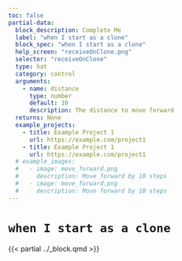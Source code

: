 ```yaml
---
toc: false
partial-data:
  block_description: Complete Me
  label: "when I start as a clone"
  block_spec: "when I start as a clone"
  help_screen: "receiveOnClone.png"
  selector: "receiveOnClone"
  type: hat
  category: control
  arguments:
    - name: distance
      type: number
      default: 10
      description: The distance to move forward
  returns: None
  example_projects:
    - title: Example Project 1
      url: https://example.com/project1
    - title: Example Project 1
      url: https://example.com/project1
  # example_images:
  #   - image: move_forward.png
  #     description: Move forward by 10 steps
  #   - image: move_forward.png
  #     description: Move forward by 10 steps
---
```


# `when I start as a clone` { .unnumbered }

{{< partial ../_block.qmd >}}
